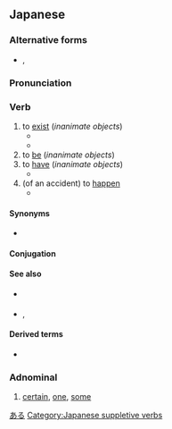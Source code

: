 ==Japanese==
{{wp|lang=ja}}

===Alternative forms===
* {{q|dated}} {{ja-l|有る}}, {{ja-l|在る}}

===Pronunciation===
{{ja-pron|acc=a}}

===Verb===
{{ja-verb|type=1|tr=intrans}}

# to [[exist]] (''inanimate objects'')
#* {{ja-usex|テーブルの上に植木鉢が'''あります'''。|テーブル の うえ に うえきばち が '''あります'''。|There '''is''' a flowerpot on top of the table.}}
#* {{ja-usex|汝に幸'''あれ'''。|なんじ に さち '''あれ'''。|I wish you happiness.|lit=Happiness, '''exist''' with you.}}
# to [[be]] (''inanimate objects'')
# to [[have]] (''inanimate objects'')
#* {{ja-usex|私の学校 は 花園が'''あります'''。|わたし の がっこう は はなぞの が '''あります'''。|My school '''has''' a flower garden.}}
# (of an accident) to [[happen]]
#* {{ja-usex|何か'''あったら'''連絡してください。|なにか '''あったら''' れんらく して ください。|If anything happens, please call me.}}

====Synonyms====
* {{ja-r|linkto=存在|存在する|そんざい する|gloss=to [[exist]]}}

====Conjugation====
{{ja-verbconj|ある|有ら|あら|ara|有り|あり|ari|有る|ある|aru|有る|ある|aru|有れ|あれ|are|有れ|あれ|are|有られる|あられる|arareru|有らせる<br>有らす|あらせる<br>あらす|araseru<br>arasu|有れる|あれる|areru|有ろう|あろう|arō|[[無い]]|[[ない]]|nai|無く(て)|なく(て)|naku(te)|有ります|[[あります]]|arimasu|有った|あった|atta|有って|あって|atte|有れば|あれば|areba}}

====See also====
* {{ja-r|居る|いる}} {{qualifier|animate objects}}
* {{ja-r|だ}}, {{ja-r|です}}

====Derived terms====
* {{ja-r|気がある|き が ある}}

===Adnominal===
{{ja-pos|adnominal}}

# {{ja-def|或る}} [[certain]], [[one]], [[some]]

[[Category:Japanese basic words|ある]]
[[Category:Japanese suppletive verbs]]